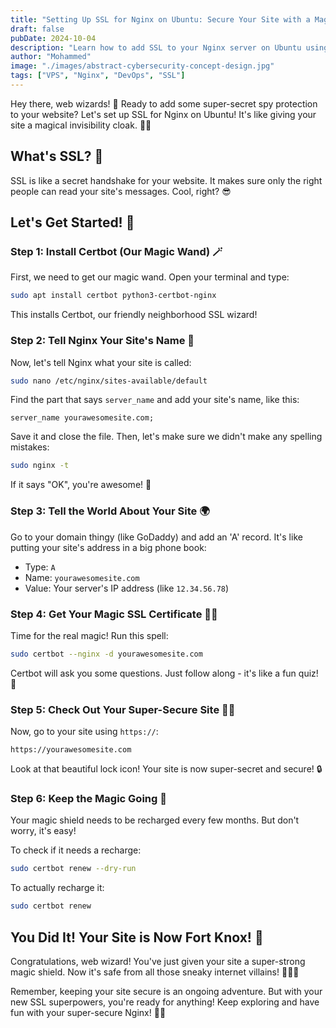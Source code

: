```yaml
---
title: "Setting Up SSL for Nginx on Ubuntu: Secure Your Site with a Magic Shield! 🛡️"
draft: false
pubDate: 2024-10-04
description: "Learn how to add SSL to your Nginx server on Ubuntu using Certbot. This fun guide will show you how to secure your website with HTTPS, just like giving it a magical invisibility cloak! Perfect for beginners and wizards alike. 🧙‍♂️🔒"
author: "Mohammed"
image: "./images/abstract-cybersecurity-concept-design.jpg"
tags: ["VPS", "Nginx", "DevOps", "SSL"]
---
```


Hey there, web wizards! 👋 Ready to add some super-secret spy protection to your website? Let's set up SSL for Nginx on Ubuntu! It's like giving your site a magical invisibility cloak. 🧙‍♂️

## What's SSL? 🤔

SSL is like a secret handshake for your website. It makes sure only the right people can read your site's messages. Cool, right? 😎

## Let's Get Started! 🚀

### Step 1: Install Certbot (Our Magic Wand) 🪄

First, we need to get our magic wand. Open your terminal and type:

```bash
sudo apt install certbot python3-certbot-nginx
```

This installs Certbot, our friendly neighborhood SSL wizard!

### Step 2: Tell Nginx Your Site's Name 📝

Now, let's tell Nginx what your site is called:

```bash
sudo nano /etc/nginx/sites-available/default
```

Find the part that says `server_name` and add your site's name, like this:

```nginx
server_name yourawesomesite.com;
```

Save it and close the file. Then, let's make sure we didn't make any spelling mistakes:

```bash
sudo nginx -t
```

If it says "OK", you're awesome! 🌟

### Step 3: Tell the World About Your Site 🌍

Go to your domain thingy (like GoDaddy) and add an 'A' record. It's like putting your site's address in a big phone book:

- Type: `A`
- Name: `yourawesomesite.com`
- Value: Your server's IP address (like `12.34.56.78`)

### Step 4: Get Your Magic SSL Certificate 🎩✨

Time for the real magic! Run this spell:

```bash
sudo certbot --nginx -d yourawesomesite.com
```

Certbot will ask you some questions. Just follow along - it's like a fun quiz! 🧠

### Step 5: Check Out Your Super-Secure Site 🕵️‍♂️

Now, go to your site using `https://`:

`https://yourawesomesite.com`

Look at that beautiful lock icon! Your site is now super-secret and secure! 🔒

### Step 6: Keep the Magic Going 🔄

Your magic shield needs to be recharged every few months. But don't worry, it's easy!

To check if it needs a recharge:

```bash
sudo certbot renew --dry-run
```

To actually recharge it:

```bash
sudo certbot renew
```

## You Did It! Your Site is Now Fort Knox! 🏰

Congratulations, web wizard! You've just given your site a super-strong magic shield. Now it's safe from all those sneaky internet villains! 🦹‍♂️❌

Remember, keeping your site secure is an ongoing adventure. But with your new SSL superpowers, you're ready for anything! Keep exploring and have fun with your super-secure Nginx! 🚀🔐
